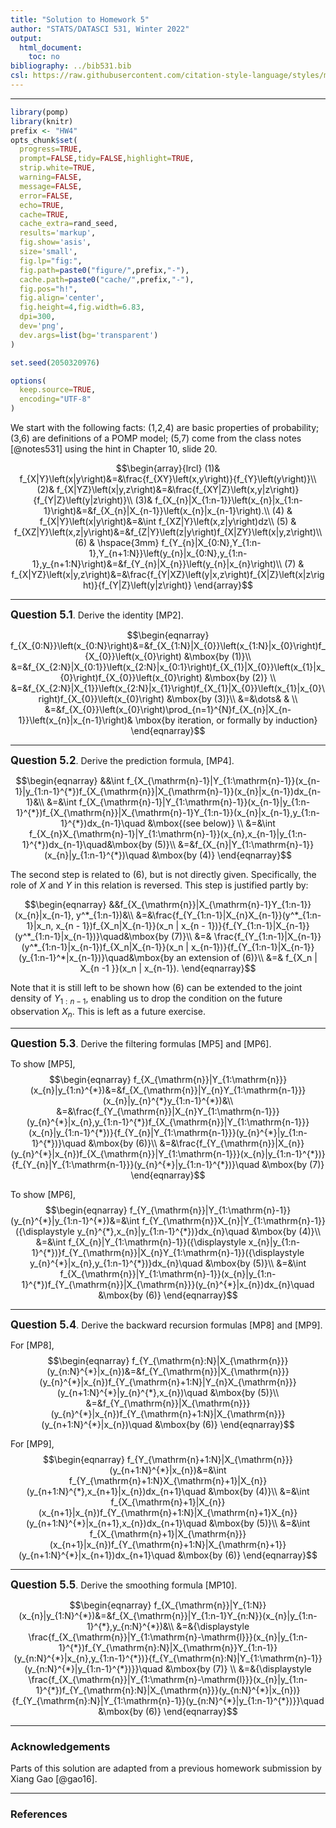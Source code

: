 ```yaml
---
title: "Solution to Homework 5"
author: "STATS/DATASCI 531, Winter 2022"
output:
  html_document:
    toc: no
bibliography: ../bib531.bib
csl: https://raw.githubusercontent.com/citation-style-language/styles/master/cell-numeric.csl
---
```


\newcommand\prob{\mathbb{P}}
\newcommand\E{\mathbb{E}}
\newcommand\var{\mathrm{Var}}
\newcommand\cov{\mathrm{Cov}}


--------

```r
library(pomp)
library(knitr)
prefix <- "HW4"
opts_chunk$set(
  progress=TRUE,
  prompt=FALSE,tidy=FALSE,highlight=TRUE,
  strip.white=TRUE,
  warning=FALSE,
  message=FALSE,
  error=FALSE,
  echo=TRUE,
  cache=TRUE,
  cache_extra=rand_seed,
  results='markup',
  fig.show='asis',
  size='small',
  fig.lp="fig:",
  fig.path=paste0("figure/",prefix,"-"),
  cache.path=paste0("cache/",prefix,"-"),
  fig.pos="h!",
  fig.align='center',
  fig.height=4,fig.width=6.83,
  dpi=300,
  dev='png',
  dev.args=list(bg='transparent')
)

set.seed(2050320976)
```
```r
options(
  keep.source=TRUE,
  encoding="UTF-8"
)
```

We start with the following facts: (1,2,4) are basic properties of probability; (3,6) are definitions of a POMP model; (5,7) come from the class notes [@notes531] using the hint in Chapter 10, slide 20.

$$\begin{array}{lrcl}
(1)& f_{X|Y}\left(x|y\right)&=&\frac{f_{XY}\left(x,y\right)}{f_{Y}\left(y\right)}\\
(2)& f_{X|YZ}\left(x|y,z\right)&=&\frac{f_{XY|Z}\left(x,y|z\right)}{f_{Y|Z}\left(y|z\right)}\\
(3)& f_{X_{n}|X_{1:n-1}}\left(x_{n}|x_{1:n-1}\right)&=&f_{X_{n}|X_{n-1}}\left(x_{n}|x_{n-1}\right).\\
(4) & f_{X|Y}\left(x|y\right)&=&\int f_{XZ|Y}\left(x,z|y\right)dz\\
(5) & f_{XZ|Y}\left(x,z|y\right)&=&f_{Z|Y}\left(z|y\right)f_{X|ZY}\left(x|y,z\right)\\
(6) & \hspace{3mm} f_{Y_{n}|X_{0:N},Y_{1:n-1},Y_{n+1:N}}\left(y_{n}|x_{0:N},y_{1:n-1},y_{n+1:N}\right)&=&f_{Y_{n}|X_{n}}\left(y_{n}|x_{n}\right)\\
(7) & f_{X|YZ}\left(x|y,z\right)&=&\frac{f_{Y|XZ}\left(y|x,z\right)f_{X|Z}\left(x|z\right)}{f_{Y|Z}\left(y|z\right)}
\end{array}$$

--------

**<big>Question 5.1</big>**. Derive the identity [MP2].

$$\begin{eqnarray}
f_{X_{0:N}}\left(x_{0:N}\right)&=&f_{X_{1:N}|X_{0}}\left(x_{1:N}|x_{0}\right)f_{X_{0}}\left(x_{0}\right)
&\mbox{by (1)}\\
&=&f_{X_{2:N}|X_{0:1}}\left(x_{2:N}|x_{0:1}\right)f_{X_{1}|X_{0}}\left(x_{1}|x_{0}\right)f_{X_{0}}\left(x_{0}\right) &\mbox{by (2)} \\
&=&f_{X_{2:N}|X_{1}}\left(x_{2:N}|x_{1}\right)f_{X_{1}|X_{0}}\left(x_{1}|x_{0}\right)f_{X_{0}}\left(x_{0}\right) &\mbox{by (3)}\\
&=&\dots& & \\
&=&f_{X_{0}}\left(x_{0}\right)\prod_{n=1}^{N}f_{X_{n}|X_{n-1}}\left(x_{n}|x_{n-1}\right)& \mbox{by iteration, or formally by induction}
\end{eqnarray}$$

-----------

**<big>Question 5.2</big>**. Derive the prediction formula, [MP4].

$$\begin{eqnarray}
&&\int f_{X_{\mathrm{n}-1}|Y_{1:\mathrm{n}-1}}(x_{n-1}|y_{1:n-1}^{*})f_{X_{\mathrm{n}}|X_{\mathrm{n}-1}}(x_{n}|x_{n-1})dx_{n-1}&\\
&=&\int f_{X_{\mathrm{n}-1}|Y_{1:\mathrm{n}-1}}(x_{n-1}|y_{1:n-1}^{*})f_{X_{\mathrm{n}}|X_{\mathrm{n}-1}Y_{1:n-1}}(x_{n}|x_{n-1},y_{1:n-1}^{*})dx_{n-1}\quad &\mbox{(see below)} \\
&=&\int f_{X_{n}X_{\mathrm{n}-1}|Y_{1:\mathrm{n}-1}}(x_{n},x_{n-1}|y_{1:n-1}^{*})dx_{n-1}\quad&\mbox{by (5)}\\
&=&f_{X_{n}|Y_{1:\mathrm{n}-1}}(x_{n}|y_{1:n-1}^{*})\quad &\mbox{by (4)}
\end{eqnarray}$$

The second step is related to (6), but is not directly given. Specifically, the role of $X$ and $Y$ in this relation is reversed. This step is justified partly by: 

$$\begin{eqnarray}
&&f_{X_{\mathrm{n}}|X_{\mathrm{n}-1}Y_{1:n-1}}(x_{n}|x_{n-1}, y^*_{1:n-1})&\\ &=&\frac{f_{Y_{1:n-1}|X_{n}X_{n-1}}(y^*_{1:n-1}|x_n, x_{n - 1})f_{X_n|X_{n-1}}(x_n | x_{n - 1})}{f_{Y_{1:n-1}|X_{n-1}}(y^*_{1:n-1}|x_{n-1})}\quad&\mbox{by (7)}\\
&=& \frac{f_{Y_{1:n-1}|X_{n-1}}(y^*_{1:n-1}|x_{n-1})f_{X_n|X_{n-1}}(x_n | x_{n-1})}{f_{Y_{1:n-1}|X_{n-1}}(y_{1:n-1}^*|x_{n-1})}\quad&\mbox{by an extension of (6)}\\
&=& f_{X_n | X_{n -1 }}(x_n | x_{n-1}).
\end{eqnarray}$$

Note that it is still left to be shown how (6) can be extended to the joint density of $Y_{1:n-1}$, enabling us to drop the condition on the future observation $X_n$. This is left as a future exercise. 

------------

**<big>Question 5.3</big>**. Derive the filtering formulas [MP5] and [MP6].

To show [MP5],
$$\begin{eqnarray}
f_{X_{\mathrm{n}}|Y_{1:\mathrm{n}}}(x_{n}|y_{1:n}^{*})&=&f_{X_{\mathrm{n}}|Y_{n}Y_{1:\mathrm{n-1}}}(x_{n}|y_{n}^{*}y_{1:n-1}^{*})&\\
&=&\frac{f_{Y_{\mathrm{n}}|X_{n}Y_{1:\mathrm{n-1}}}(y_{n}^{*}|x_{n},y_{1:n-1}^{*})f_{X_{\mathrm{n}}|Y_{1:\mathrm{n-1}}}(x_{n}|y_{1:n-1}^{*})}{f_{Y_{n}|Y_{1:\mathrm{n-1}}}(y_{n}^{*}|y_{1:n-1}^{*})}\quad &\mbox{by (6)}\\
&=&\frac{f_{Y_{\mathrm{n}}|X_{n}}(y_{n}^{*}|x_{n})f_{X_{\mathrm{n}}|Y_{1:\mathrm{n-1}}}(x_{n}|y_{1:n-1}^{*})}{f_{Y_{n}|Y_{1:\mathrm{n-1}}}(y_{n}^{*}|y_{1:n-1}^{*})}\quad &\mbox{by (7)}
\end{eqnarray}$$


To show [MP6],
$$\begin{eqnarray}
f_{Y_{\mathrm{n}}|Y_{1:\mathrm{n}-1}}(y_{n}^{*}|y_{1:n-1}^{*})&=&\int f_{Y_{\mathrm{n}}X_{n}|Y_{1:\mathrm{n}-1}}({\displaystyle y_{n}^{*},x_{n}|y_{1:n-1}^{*})}dx_{n}\quad &\mbox{by (4)}\\
&=&\int f_{X_{n}|Y_{1:\mathrm{n}-1}}({\displaystyle x_{n}|y_{1:n-1}^{*})}f_{Y_{\mathrm{n}}|X_{n}Y_{1:\mathrm{n}-1}}({\displaystyle y_{n}^{*}|x_{n},y_{1:n-1}^{*})}dx_{n}\quad &\mbox{by (5)}\\
&=&\int f_{X_{\mathrm{n}}|Y_{1:\mathrm{n}-1}}(x_{n}|y_{1:n-1}^{*})f_{Y_{\mathrm{n}}|X_{\mathrm{n}}}(y_{n}^{*}|x_{n})dx_{n}\quad &\mbox{by (6)}
\end{eqnarray}$$

-----------------

**<big>Question 5.4</big>**. Derive the backward recursion formulas [MP8] and [MP9].

For [MP8],
$$\begin{eqnarray}
f_{Y_{\mathrm{n}:N}|X_{\mathrm{n}}}(y_{n:N}^{*}|x_{n})&=&f_{Y_{\mathrm{n}}|X_{\mathrm{n}}}(y_{n}^{*}|x_{n})f_{Y_{\mathrm{n}+1:N}|Y_{n}X_{\mathrm{n}}}(y_{n+1:N}^{*}|y_{n}^{*},x_{n})\quad &\mbox{by (5)}\\
&=&f_{Y_{\mathrm{n}}|X_{\mathrm{n}}}(y_{n}^{*}|x_{n})f_{Y_{\mathrm{n}+1:N}|X_{\mathrm{n}}}(y_{n+1:N}^{*}|x_{n})\quad &\mbox{by (6)}
\end{eqnarray}$$


For [MP9],
$$\begin{eqnarray}
f_{Y_{\mathrm{n}+1:N}|X_{\mathrm{n}}}(y_{n+1:N}^{*}|x_{n})&=&\int f_{Y_{\mathrm{n}+1:N}X_{\mathrm{n}+1}|X_{n}}(y_{n+1:N}^{*},x_{n+1}|x_{n})dx_{n+1}\quad &\mbox{by (4)}\\
&=&\int f_{X_{\mathrm{n}+1}|X_{n}}(x_{n+1}|x_{n})f_{Y_{\mathrm{n}+1:N}|X_{\mathrm{n}+1}X_{n}}(y_{n+1:N}^{*}|x_{n+1},x_{n})dx_{n+1}\quad &\mbox{by (5)}\\
&=&\int f_{X_{\mathrm{n}+1}|X_{\mathrm{n}}}(x_{n+1}|x_{n})f_{Y_{\mathrm{n}+1:N}|X_{\mathrm{n}+1}}(y_{n+1:N}^{*}|x_{n+1})dx_{n+1}\quad &\mbox{by (6)}
\end{eqnarray}$$

------------

**<big>Question 5.5</big>**. Derive the smoothing formula [MP10].

$$\begin{eqnarray}
f_{X_{\mathrm{n}}|Y_{1:N}}(x_{n}|y_{1:N}^{*})&=&f_{X_{\mathrm{n}}|Y_{1:n-1}Y_{n:N}}(x_{n}|y_{1:n-1}^{*},y_{n:N}^{*})&\\
&=&{\displaystyle \frac{f_{X_{\mathrm{n}}|Y_{1:\mathrm{n}-\mathrm{l}}}(x_{n}|y_{1:n-1}^{*})f_{Y_{\mathrm{n}:N}|X_{\mathrm{n}}Y_{1:n-1}}(y_{n:N}^{*}|x_{n},y_{1:n-1}^{*})}{f_{Y_{\mathrm{n}:N}|Y_{1:\mathrm{n}-1}}(y_{n:N}^{*}|y_{1:n-1}^{*})}}\quad &\mbox{by (7)} \\
&=&{\displaystyle \frac{f_{X_{\mathrm{n}}|Y_{1:\mathrm{n}-\mathrm{l}}}(x_{n}|y_{1:n-1}^{*})f_{Y_{\mathrm{n}:N}|X_{\mathrm{n}}}(y_{n:N}^{*}|x_{n})}{f_{Y_{\mathrm{n}:N}|Y_{1:\mathrm{n}-1}}(y_{n:N}^{*}|y_{1:n-1}^{*})}}\quad &\mbox{by (6)}
\end{eqnarray}$$


----------------------

### Acknowledgements

Parts of this solution are adapted from a previous homework submission by Xiang Gao [@gao16].

---------------------

### References

